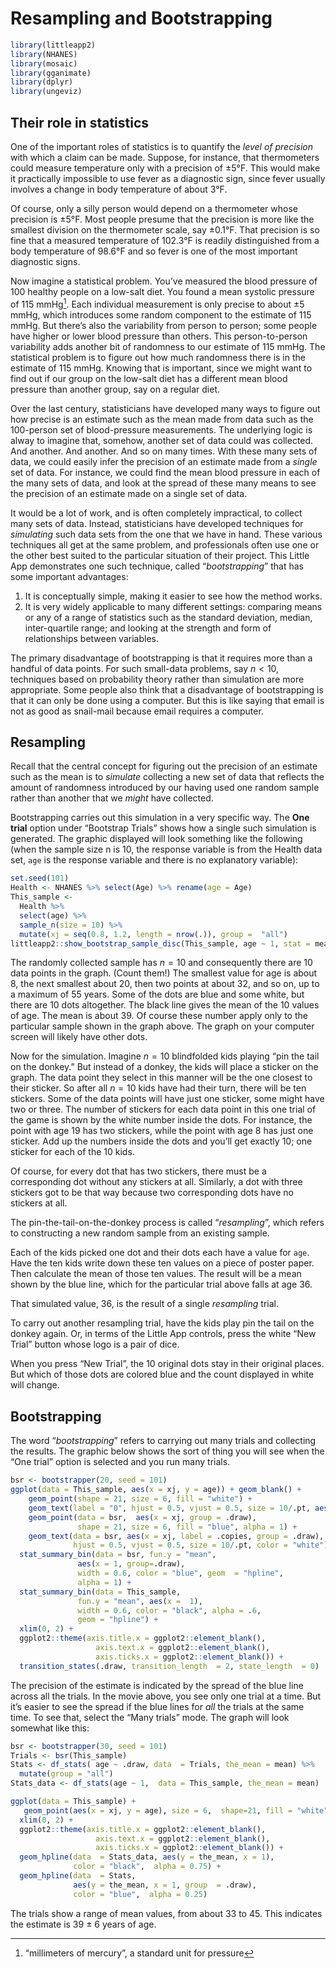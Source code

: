# Resampling and Bootstrapping

```r
library(littleapp2)
library(NHANES)
library(mosaic)
library(gganimate)
library(dplyr)
library(ungeviz)
```

## Their role in statistics

One of the important roles of statistics is to quantify the *level of precision* with which a claim can be made. Suppose, for instance, that thermometers could measure temperature only with a precision of ±5°F. This would make it practically impossible to use fever as a diagnostic sign, since fever usually involves a change in body temperature of about 3°F.

Of course, only a silly person would depend on a thermometer whose precision is ±5°F. Most people presume that the precision is more like the smallest division on the thermometer scale, say ±0.1°F. That precision is so fine that a measured temperature of 102.3°F is readily distinguished from a body temperature of 98.6°F and so fever is one of the most important diagnostic signs.

Now imagine a statistical problem. You've measured the blood pressure of 100  healthy people on a low-salt diet. You found a mean systolic pressure of 115 mmHg^["millimeters of mercury", a standard unit for pressure]. Each individual measurement is only precise to about ±5 mmHg, which introduces some random component to the estimate of 115 mmHg. But there's also the variability from person to person; some people have higher or lower  blood pressure than others. This person-to-person variability adds another bit of randomness to our estimate of 115 mmHg. The statistical problem is to figure out how much randomness there is in the estimate of 115 mmHg. Knowing that is important, since we might want to find out if our group on the low-salt diet has a different mean blood pressure than another group, say on a regular diet.

Over the last century, statisticians have developed many ways to figure out how precise is an estimate such as the mean made from data such as the 100-person set of blood-pressure measurements. The underlying logic is alway to imagine that, somehow, another set of data could was collected. And another. And another. And so on many times. With these many sets of data, we could easily infer the precision of an estimate made from a *single* set of data. For instance, we could find the mean blood pressure in each of the many sets of data, and look at the spread of these many means to see the precision of an estimate made on a single set of data.

It would be a lot of work, and is often completely impractical, to collect many sets of data. Instead, statisticians have developed techniques for *simulating* such data sets from the one that we have in hand. These various techniques all get at the same problem, and professionals often use one or the other best suited to the particular situation of their project. This Little App demonstrates one such technique, called "*bootstrapping*" that has some important advantages:

1. It is conceptually simple, making it easier to see how the method works.
2. It is very widely applicable to many different settings: comparing means or any of a range of statistics such as the standard deviation, median, inter-quartile range; and looking at the strength and form of relationships between variables. 

The primary disadvantage of bootstrapping is that it requires more than a handful of data points. For such small-data problems, say $n < 10$,  techniques based on probability theory rather than simulation are more appropriate. Some people also think that a disadvantage of bootstrapping is that it can only be done using a computer. But this is like saying that email is not as good as snail-mail because email requires a computer.

## Resampling

Recall that the central concept for figuring out the precision of an estimate such as the mean is to *simulate* collecting a new set of data that reflects the amount of randomness introduced by our having used one random sample rather than another that we *might* have collected.

Bootstrapping carries out this simulation in a very specific way. The **One trial** option under "Bootstrap Trials" shows how a single such simulation is generated. The graphic displayed will look something like the following (when the sample size n is 10, the response variable is from the Health data set, `age` is the response variable and there is no explanatory variable):

```r
set.seed(101)
Health <- NHANES %>% select(Age) %>% rename(age = Age)
This_sample <- 
  Health %>% 
  select(age) %>% 
  sample_n(size = 10) %>% 
  mutate(xj = seq(0.8, 1.2, length = nrow(.)), group =  "all")
littleapp2::show_bootstrap_sample_disc(This_sample, age ~ 1, stat = mean)
```
The randomly collected sample has $n=10$ and consequently there are 10 data points in the graph. (Count them!) The smallest value for age is about 8, the next smallest about 20, then two points at about 32, and so on, up to a maximum of 55 years. Some of the dots are blue and some white, but there are 10 dots altogether. The black line gives the mean of the 10 values of age. The mean is about 39. Of course these number apply only to the particular sample shown in the graph above. The graph on your computer screen will likely have other dots.

Now for the simulation. Imagine $n=10$ blindfolded kids playing "pin the tail on the donkey." But instead of a donkey, the kids will place a sticker on the graph. The data point they select in this manner will be the one closest to their sticker. So after all $n=10$ kids have had their turn, there will be ten stickers. Some of the data points will have just one sticker, some might have two or three. The number of stickers for each data point in this one trial of the game is shown by the white number inside the dots. For instance, the point with age 19 has two stickers, while the point with age 8 has just one sticker. Add up the numbers inside the dots and you'll get exactly 10; one sticker for each of the 10 kids.

Of course, for every dot that has two stickers, there must be a corresponding dot without any stickers at all. Similarly, a dot with three stickers got to be that way because two corresponding dots have no stickers at all.

The pin-the-tail-on-the-donkey process is called "*resampling*", which refers to constructing a new random sample from an existing sample.

Each of the kids picked one dot and their dots each have a value for `age`. Have the ten kids write down these ten values on a piece of poster paper. Then calculate the mean of those ten values. The result will be a mean shown by the blue line, which for the particular trial above falls at age 36. 

That simulated value, 36, is the result of a single *resampling* trial.

To carry out another resampling trial, have the kids play pin the tail on the donkey again. Or, in terms of the Little App controls, press the white "New Trial" button whose logo is a pair of dice.

When you press "New Trial", the 10 original dots stay in their original places. But which of those dots are colored blue and the count displayed in white will change. 

## Bootstrapping

The word "*bootstrapping*" refers to carrying out many trials and collecting the results. The graphic below shows the sort of thing you will see when the "One trial" option is selected and you run many trials.

```r
bsr <- bootstrapper(20, seed = 101)
ggplot(data = This_sample, aes(x = xj, y = age)) + geom_blank() +
    geom_point(shape = 21, size = 6, fill = "white") +
    geom_text(label = "0", hjust = 0.5, vjust = 0.5, size = 10/.pt, aes(x = xj)) +
    geom_point(data = bsr,  aes(x = xj, group = .draw),
               shape = 21, size = 6, fill = "blue", alpha = 1) +
    geom_text(data = bsr, aes(x = xj, label = .copies, group = .draw),
              hjust = 0.5, vjust = 0.5, size = 10/.pt, color = "white") +
  stat_summary_bin(data = bsr, fun.y = "mean",
               aes(x = 1, group=.draw),
               width = 0.6, color = "blue", geom  = "hpline",
               alpha = 1) +
  stat_summary_bin(data = This_sample,
               fun.y = "mean", aes(x =  1),  
               width = 0.6, color = "black", alpha = .6, 
               geom = "hpline") +
  xlim(0, 2) +
  ggplot2::theme(axis.title.x = ggplot2::element_blank(),
                   axis.text.x = ggplot2::element_blank(),
                   axis.ticks.x = ggplot2::element_blank()) +
  transition_states(.draw, transition_length  = 2, state_length  = 0)
```

The precision of the estimate is indicated by the spread of the blue line across all the trials.  In the movie above,  you see only one trial at a time. But it's  easier to see the spread if the blue lines for *all* the trials  at the same time. To  see that, select the "Many trials" mode. The graph will look somewhat like this:

```r
bsr <- bootstrapper(30, seed = 101)
Trials <- bsr(This_sample)
Stats <- df_stats( age ~ .draw, data  = Trials, the_mean = mean) %>%
  mutate(group = "all")
Stats_data <- df_stats(age ~ 1,  data = This_sample, the_mean = mean)

ggplot(data = This_sample) + 
   geom_point(aes(x = xj, y = age), size = 6,  shape=21, fill = "white") +
  xlim(0, 2) +
  ggplot2::theme(axis.title.x = ggplot2::element_blank(),
                   axis.text.x = ggplot2::element_blank(),
                   axis.ticks.x = ggplot2::element_blank()) +
  geom_hpline(data  = Stats_data, aes(y = the_mean, x = 1), 
              color = "black",  alpha = 0.75) +
  geom_hpline(data  = Stats, 
              aes(y = the_mean, x = 1, group  = .draw), 
              color = "blue",  alpha = 0.25)  
```

The trials show a range of mean values, from  about 33 to 45. This indicates the estimate is 39 ± 6 years of age.
